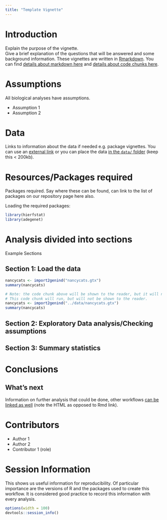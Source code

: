 ```yaml
---
title: "Template Vignette"
---
```


# Introduction

Explain the purpose of the vignette.  
Give a brief explanation of the questions that will be answered and some background information.
These vignettes are written in [Rmarkdown](http://rmarkdown.rstudio.com). You can find [details about markdown here](http://rmarkdown.rstudio.com/authoring_basics.html) and [details about code chunks here](http://rmarkdown.rstudio.com/authoring_rcodechunks.html).

# Assumptions

All biological analyses have assumptions.

- Assumption 1
- Assumption 2

# Data

Links to information about the data if needed e.g. package vignettes.
You can use an [external link](https://github.com/cran/adegenet/blob/master/inst/files/nancycats.gtx)
 or you can place the data [in the `data/` folder](https://github.com/NESCent/popgenInfo/tree/master/data/nancycats.gtx) (keep this < 200kb).

# Resources/Packages required

Packages required. Say where these can be found, can link to the list of packages on our repository page here also.

Loading the required packages:  

```r
library(hierfstat)
library(adegenet)
```

# Analysis divided into sections  

Example Sections

## Section 1: Load the data


```r
nancycats <- import2genind("nancycats.gtx")
summary(nancycats)
```

```r
# Note: the code chunk above will be shown to the reader, but it will not run.
# This code chunk will run, but will not be shown to the reader.
nancycats <- import2genind("../data/nancycats.gtx")
summary(nancycats)
```

## Section 2: Exploratory Data analysis/Checking assumptions  
  
## Section 3: Summary statistics  
  
# Conclusions

## What's next

Information on further analysis that could be done, other workflows [can be linked as well](DifferentiationSNP.html) (note the HTML as opposed to Rmd link).

# Contributors

- Author 1
- Author 2
- Contributor 1 (role)

# Session Information

This shows us useful information for reproducibility. Of particular importance are the versions of R and the packages used to create this workflow. It is considered good practice to record this information with every analysis.

```r
options(width = 100)
devtools::session_info()
```




